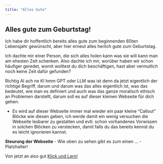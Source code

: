 ```yaml
---
title: "Alles Gute"
---
```


## Alles gute zum Geburtstag!

Ich habe dir hoffentlich bereits alles gute zum beginnenden 60ten Lebensjahr gewünscht, aber hier erneut alles herlich gute zum Geburtstag. 

Ich dachte mir einer Person, die sich alles holen kann was sie will kann man am ehesten Zeit schenken. Also dachte ich mir, worüber haben wir schon häufiger geredet, womit wolltest du dich beschäftigen, hast aber vermutlich noch keine Zeit dafür gefunden?

Richtig AI ach ne KI hmm GPT oder LLM was ist denn da jetzt eigentlich der richtige Begriff, darum und darum was das alles eigentlich ist, was das bedeutet, wie man es definiert und auch was das ganze moralisch ethisch an Problemen darstellt, darum soll es auf dieser kleinen Webseite für dich gehen. 

:::{.callout-important title="Ein paar Hinweise" collapse="true"}
- Es wird auf dieser Webseite immer mal wieder ein paar kleine "Callout" Blöcke wie diesen geben, ich werde damit ein wenig versuchen die Webseite lesbarer zu gestalten und evtl. schon vorhandenes Vorwissen in solchen Blöcken zu verstecken, damit falls du das bereits kennst du es leicht ignorieren kannst.

**Steurung der Webseite**
- Wie oben zu sehen gibt es zum einen ...
- Platzhalter!
:::

Von jetzt an also gut [Klick und Lern!](ki_allgemein.qmd)
